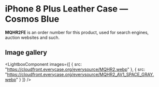 
# iPhone 8 Plus Leather Case — Cosmos Blue

<Callout type='info' emoji='👉🏻'>**MQHR2FE** is an order number for this product, used for search engines, auction websites and such.</Callout>

## Image gallery

<LightboxComponent
    images={[
      {
        src: "https://cloudfront.everycase.org/everysource/MQHR2.webp"
      },
      {
        src: "https://cloudfront.everycase.org/everysource/MQHR2_AV1_SPACE_GRAY.webp"
      }
    ]}
  />
